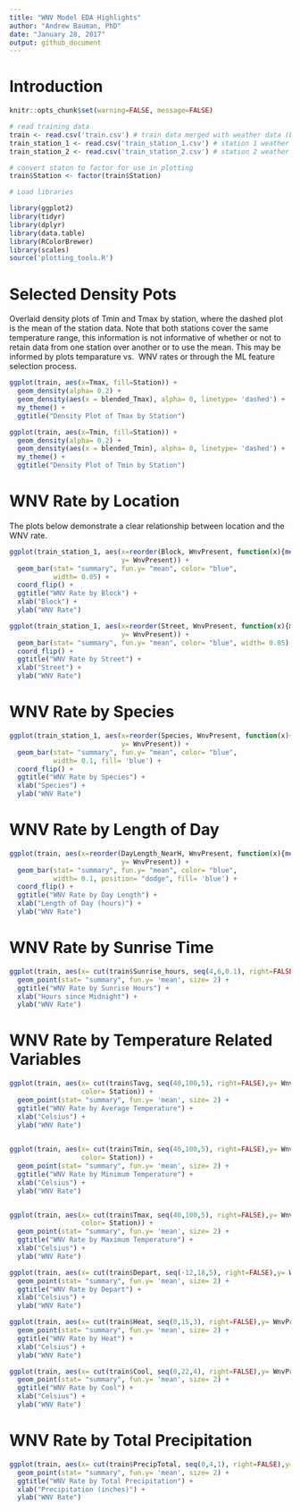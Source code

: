 ```yaml
---
title: "WNV Model EDA Highlights"
author: "Andrew Bauman, PhD"
date: "January 28, 2017"
output: github_document
---
```


# Introduction #


```r

knitr::opts_chunk$set(warning=FALSE, message=FALSE)

```

```r
# read training data
train <- read.csv('train.csv') # train data merged with weather data (both stations)
train_station_1 <- read.csv('train_station_1.csv') # station 1 weather only
train_station_2 <- read.csv('train_station_2.csv') # station 2 weather only

# convert staton to factor for use in plotting
train$Station <- factor(train$Station)
```

```r
# Load libraries

library(ggplot2)
library(tidyr)
library(dplyr)
library(data.table)
library(RColorBrewer)
library(scales)
source('plotting_tools.R')
```
# Selected Density Pots #

Overlaid density plots of Tmin and Tmax by station, where the dashed plot is the mean
of the station data. Note that both stations cover the same temperature range, this
information is not informative of whether or not to retain data from one station
over another or to use the mean. This may be informed by plots temparature vs. 
WNV rates or through the ML feature selection process.

```r
ggplot(train, aes(x=Tmax, fill=Station)) +
  geom_density(alpha= 0.2) +
  geom_density(aes(x = blended_Tmax), alpha= 0, linetype= 'dashed') +
  my_theme() +
  ggtitle("Density Plot of Tmax by Station")

ggplot(train, aes(x=Tmin, fill=Station)) +
  geom_density(alpha= 0.2) +
  geom_density(aes(x = blended_Tmin), alpha= 0, linetype= 'dashed') +
  my_theme() +
  ggtitle("Density Plot of Tmin by Station")
```

# WNV Rate by Location #

The plots below demonstrate a clear relationship between location and the WNV rate.

```r
ggplot(train_station_1, aes(x=reorder(Block, WnvPresent, function(x){mean(x)}),
                            y= WnvPresent)) +
  geom_bar(stat= "summary", fun.y= "mean", color= "blue",
           width= 0.05) +
  coord_flip() +
  ggtitle("WNV Rate by Block") +
  xlab("Block") +
  ylab("WNV Rate")
```

```r

ggplot(train_station_1, aes(x=reorder(Street, WnvPresent, function(x){mean(x)}),
                            y= WnvPresent)) +
  geom_bar(stat= "summary", fun.y= "mean", color= "blue", width= 0.05) +
  coord_flip() +
  ggtitle("WNV Rate by Street") +
  xlab("Street") +
  ylab("WNV Rate")
```

# WNV Rate by Species #
```r
ggplot(train_station_1, aes(x=reorder(Species, WnvPresent, function(x){mean(x)}),
                            y= WnvPresent)) +
  geom_bar(stat= "summary", fun.y= "mean", color= "blue",
           width= 0.1, fill= 'blue') +
  coord_flip() +
  ggtitle("WNV Rate by Species") +
  xlab("Species") +
  ylab("WNV Rate")
```


# WNV Rate by Length of Day #
```r
ggplot(train, aes(x=reorder(DayLength_NearH, WnvPresent, function(x){mean(x)}),
                            y= WnvPresent)) +
  geom_bar(stat= "summary", fun.y= "mean", color= "blue",
           width= 0.1, position= "dodge", fill= 'blue') +
  coord_flip() +
  ggtitle("WNV Rate by Day Length") +
  xlab("Length of Day (hours)") +
  ylab("WNV Rate")
```


# WNV Rate by Sunrise Time #
```r
ggplot(train, aes(x= cut(train$Sunrise_hours, seq(4,6,0.1), right=FALSE),y= WnvPresent)) +
  geom_point(stat= "summary", fun.y= 'mean', size= 2) +
  ggtitle("WNV Rate by Sunrise Hours") +
  xlab("Hours since Midnight") +
  ylab("WNV Rate")
```


# WNV Rate by Temperature Related Variables #
```r
ggplot(train, aes(x= cut(train$Tavg, seq(40,100,5), right=FALSE),y= WnvPresent,
                  color= Station)) +
  geom_point(stat= "summary", fun.y= 'mean', size= 2) +
  ggtitle("WNV Rate by Average Temperature") +
  xlab("Celsius") +
  ylab("WNV Rate")
  

ggplot(train, aes(x= cut(train$Tmin, seq(40,100,5), right=FALSE),y= WnvPresent,
                  color= Station)) +
  geom_point(stat= "summary", fun.y= 'mean', size= 2) +
  ggtitle("WNV Rate by Minimum Temperature") +
  xlab("Celsius") +
  ylab("WNV Rate")


ggplot(train, aes(x= cut(train$Tmax, seq(40,100,5), right=FALSE),y= WnvPresent,
                  color= Station)) +
  geom_point(stat= "summary", fun.y= 'mean', size= 2) +
  ggtitle("WNV Rate by Maximum Temperature") +
  xlab("Celsius") +
  ylab("WNV Rate")

ggplot(train, aes(x= cut(train$Depart, seq(-12,18,5), right=FALSE),y= WnvPresent)) +
  geom_point(stat= "summary", fun.y= 'mean', size= 2) +
  ggtitle("WNV Rate by Depart") +
  xlab("Celsius") +
  ylab("WNV Rate")

ggplot(train, aes(x= cut(train$Heat, seq(0,15,3), right=FALSE),y= WnvPresent)) +
  geom_point(stat= "summary", fun.y= 'mean', size= 2) +
  ggtitle("WNV Rate by Heat") +
  xlab("Celsius") +
  ylab("WNV Rate")

ggplot(train, aes(x= cut(train$Cool, seq(0,22,4), right=FALSE),y= WnvPresent)) +
  geom_point(stat= "summary", fun.y= 'mean', size= 2) +
  ggtitle("WNV Rate by Cool") +
  xlab("Celsius") +
  ylab("WNV Rate")

```


# WNV Rate by Total Precipitation #
```r
ggplot(train, aes(x= cut(train$PrecipTotal, seq(0,4,1), right=FALSE),y= WnvPresent)) +
  geom_point(stat= "summary", fun.y= 'mean', size= 2) +
  ggtitle("WNV Rate by Total Precipitation") +
  xlab("Precipitation (inches)") +
  ylab("WNV Rate")
```